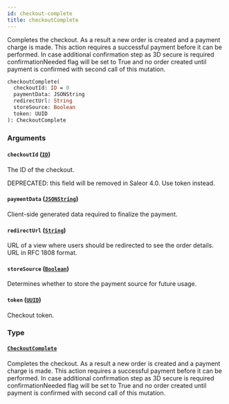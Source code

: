 ```yaml
---
id: checkout-complete
title: checkoutComplete
---
```


Completes the checkout. As a result a new order is created and a payment charge is made. This action requires a successful payment before it can be performed. In case additional confirmation step as 3D secure is required confirmationNeeded flag will be set to True and no order created until payment is confirmed with second call of this mutation.

```graphql
checkoutComplete(
  checkoutId: ID = 0
  paymentData: JSONString
  redirectUrl: String
  storeSource: Boolean
  token: UUID
): CheckoutComplete

```

### Arguments

#### `checkoutId` ([`ID`](/developer/api-reference/scalars/id.mdx))

The ID of the checkout.

DEPRECATED: this field will be removed in Saleor 4.0. Use token instead.

#### `paymentData` ([`JSONString`](/developer/api-reference/scalars/json-string.mdx))

Client-side generated data required to finalize the payment.

#### `redirectUrl` ([`String`](/developer/api-reference/scalars/string.mdx))

URL of a view where users should be redirected to see the order details. URL in RFC 1808 format.

#### `storeSource` ([`Boolean`](/developer/api-reference/scalars/boolean.mdx))

Determines whether to store the payment source for future usage.

#### `token` ([`UUID`](/developer/api-reference/scalars/uuid.mdx))

Checkout token.

### Type

#### [`CheckoutComplete`](/developer/api-reference/objects/checkout-complete.mdx)

Completes the checkout. As a result a new order is created and a payment charge is made. This action requires a successful payment before it can be performed. In case additional confirmation step as 3D secure is required confirmationNeeded flag will be set to True and no order created until payment is confirmed with second call of this mutation.
